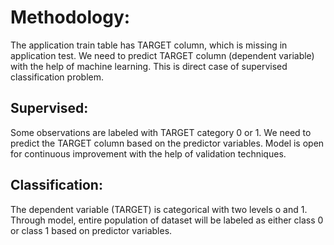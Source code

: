 # Methodology:

The application train table has TARGET column, which is missing in application test. We need to predict TARGET column (dependent variable) with the help of machine learning. This is direct case of supervised classification problem.

## Supervised: 

Some observations are labeled with TARGET category 0 or 1. We need to predict the TARGET column based on the predictor variables. Model is open for continuous improvement with the help of validation techniques.

## Classification:  

The dependent variable (TARGET) is categorical with two levels o and 1. Through model, entire population of dataset will be labeled as either class 0 or class 1 based on predictor variables.
